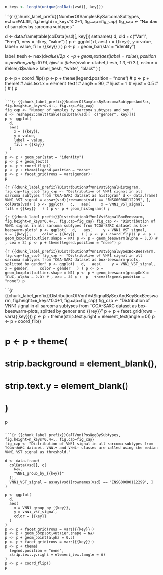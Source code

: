 
```r
n_keys <- length(unique(colData(vsd)[, key]))
```
```{r {{chunk_label_prefix}}NumberOfSamplesBySarcomaSubtypes, echo=FALSE, fig.height=n_keys*0.2+1, fig.cap=fig_cap}
fig_cap <- "Number of samples by sarcoma subtypes."


d <- data.frame(table(colData(vsd)[, key]))
setnames(
  d,
  old = c("Var1", "Freq"),
  new = c(key, "value")
)
p <- ggplot(
  d,
  aes(
    x = {{key}},
    y = value,
    label = value,
    fill = {{key}}
  )
)
p <- p + geom_bar(stat = "identity")

label_tresh <- max(d$value)/2
p <- p + geom_text(
  aes(label = value),
  position = position_dodge(0.9),
  hjust = ifelse(
    d$value > label_tresh,
    1.3,
    -0.3
  ),
  colour = ifelse(
    d$value > label_tresh,
    "white",
    "black"
  )
)


p <- p + coord_flip()
p <- p + theme(legend.position = "none")
# p <- p + theme(
#   axis.text.x = element_text(
#     angle = 90,
#     hjust = 1,
#     vjust = 0.5
#   )
# )
p
```

```{r {{chunk_label_prefix}}NumberOfSamplesBySarcomaSubtypesAndSex, fig.height=n_keys*0.4+1, fig.cap=fig_cap}
fig_cap <- "Number of samples by sarcoma subtypes and sex."
d <- reshape2::melt(table(colData(vsd)[, c("gender", key)]))
p <- ggplot(
  d,
  aes(
    x = {{key}},
    y = value,
    label = value,
    fill = {{key}}
  )
)
p <- p + geom_bar(stat = "identity")
p <- p + geom_text()
p <- p + coord_flip()
p <- p + theme(legend.position = "none")
p <- p + facet_grid(rows = vars(gender))
p
```

```{r {{chunk_label_prefix}}DistributionOfVnn1VstSignalHistogram, fig.cap=fig_cap}
fig_cap <- "Distribution of VNN1 signal in all sarcoma subtypes from TCGA-SARC dataset as histogram"
d <- data.frame(
  VNN1_VST_signal = assay(vsd)[rownames(vsd) == "ENSG00000112299", ],
  colData(vsd)
)
p <- ggplot(
  d,
  aes(
    x = VNN1_VST_signal,
    fill = {{key}}
  )
)
p <- p + geom_histogram()
p
```

```{r {{chunk_label_prefix}}DistributionOfVnn1VstSignalBoxBeeswarm, fig.height=n_keys*0.4+1, fig.cap=fig_cap}
fig_cap <- "Distribution of VNN1 signal in all sarcoma subtypes from TCGA-SARC dataset as box-beeswarm-plots"
p <- ggplot(
  d,
  aes(
    y = VNN1_VST_signal,
    x = {{key}},
    color = {{key}}
  )
)
p <- p + coord_flip()
p <- p + geom_boxplot(outlier.shape = NA)
p <- p + geom_beeswarm(alpha = 0.3) # , cex = 3)
p <- p + theme(legend.position = "none")
p
```

```{r {{chunk_label_prefix}}DistributionOfVnn1VstSignalBySexBoxBeeswarm, fig.cap=fig_cap}
fig_cap <- "Distribution of VNN1 signal in all sarcoma subtypes from TCGA-SARC dataset as box-beeswarm-plots, splitted by gender"
p <- ggplot(
  d,
  aes(
    y = VNN1_VST_signal,
    x = gender,
    color = gender
  )
)
p <- p + geom_boxplot(outlier.shape = NA)
p <- p + geom_beeswarm(groupOnX = TRUE, alpha = 0.3) # , cex = 3)
p <- p + theme(legend.position = "none")
p
```

```{r {{chunk_label_prefix}}DistributionOfVnn1VstSignalBySexAndKeyBoxBeeswarm, fig.height=n_keys*0.4+1, fig.cap=fig_cap}
fig_cap <- "Distribution of VNN1 signal in all sarcoma subtypes from TCGA-SARC dataset as box-beeswarm-plots, splitted by gender and {{key}}"
p <- p + facet_grid(rows = vars({{key}}))
p <- p + theme(strip.text.y.right = element_text(angle = 0))
p <- p + coord_flip()

# p <- p + theme(
#   strip.background = element_blank(),
#   strip.text.y = element_blank()
# )
p
```

```{r {{chunk_label_prefix}}CallVnn1PosNegBySubtypes, fig.height=n_keys*0.4+1, fig.cap=fig_cap}
fig_cap <- "Distribution of VNN1 signal in all sarcoma subtypes from TCGA-SARC dataset. VNN1+ and VNN1- classes are called using the median VNN1 VST signal as threshold."

d <- data.frame(
  colData(vsd)[, c(
    key,
    "VNN1_group_by_{{key}}"
  )],
  VNN1_VST_signal = assay(vsd)[rownames(vsd) == "ENSG00000112299", ]
)

p <- ggplot(
  d,
  aes(
    x = VNN1_group_by_{{key}},
    y = VNN1_VST_signal,
    color = {{key}}
  )
)
p <- p + facet_grid(rows = vars({{key}}))
p <- p + geom_boxplot(outlier.shape = NA)
p <- p + geom_point(alpha = 0.3)
p <- p + facet_grid(rows = vars({{key}}))
p <- p + theme(
  legend.position = "none",
  strip.text.y.right = element_text(angle = 0)
)
p <- p + coord_flip()
p
```

